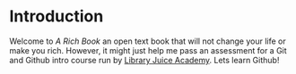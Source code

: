 # Introduction

Welcome to *A Rich Book* an open text book that will not change your life or make you rich. However, it might just help me pass an assessment for a Git and Github intro course run by [Library Juice Academy](https://www.libraryjuiceacademy.com/). Lets learn Github!
